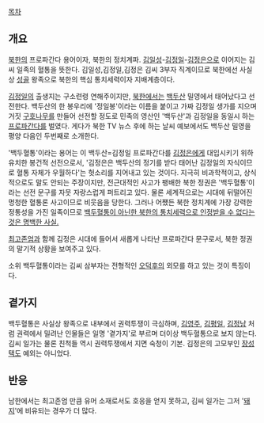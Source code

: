 [[목차]]
== 개요 ==
[[북한]]의 프로파간다 용어이자, 북한의 정치계파. [[김일성]]-[[김정일]]-[[김정은]]으로 이어지는 김씨 일족의 혈통을 뜻한다. 김일성,김정일,김정은 김씨 3부자 직계이므로 북한에선 사실상 [[성골]] 왕족으로 북한의 핵심 통치세력이자 지배계층이다.

[[김정일]]의 출생지는 구소련령 연해주이지만, [[북한]]에서는 [[백두산]] 밀영에서 태어났다고 선전한다. 백두산의 한 봉우리에 '정일봉'이라는 이름을 붙이고 가짜 김정일 생가를 지으며 거짓 [[구호나무]]를 만들어 선전할 정도로 민족의 영산인 '백두산'과 김정일을 동일시 하는 [[프로파간다]]를 벌였다. 게다가 북한 TV 뉴스 후에 하는 날씨 예보에서도 백두산 밀영을 평양 다음인 두번째로 소개한다.

'백두혈통'이라는 용어는 이 백두산=김정일 프로파간다를 [[김정은]]에게 대입시키기 위하 유치한 봉건적 선전으로서, '김정은은 백두산의 정기를 받다 태어난 김정일의 자식이므로 혈통 자체가 우월하다'는 헛소리를 지어내고 있는 것이다. 지극히 비과학적이고, 상식적으로도 말도 안되는 주장이지만, 전근대적인 사고가 팽배한 북한 정권은 '백두혈통'이라는 선전 문구를 자뭇 자랑스럽게 퍼트리고 있다. 물론 세계적으로는 시대에 뒤떨어진 멍청한 혈통론 사고이므로 비웃음을 당한다. 그러나 어쨌든 북한 정치계에 가장 강력한 정통성을 가진 일족이므로 [http://news.khan.co.kr/kh_news/khan_art_view.html?artid=201112202205385 백두혈통이 아닌한 북한의 통치세력으로 인정받을 수 없다는 것은 명백한 사실.]

[[최고존엄]]과 함께 김정은 시대에 들어서 새롭게 나타난 프로파간다 문구로서, 북한 정권의 말기적 상황을 보여주고 있다.

소위 백두혈통이라는 김씨 삼부자는 전형적인 [[오덕후]]의 외모를 하고 있는 것이 특징이다.

== 곁가지 ==
백두혈통은 사실상 왕족으로 내부에서 권력투쟁이 극심하며, [[김영주]], [[김평일]], [[김정남]] 처럼 권력에서 밀려난 인물들은 일명 '곁가지'로 부르며 더이상 백두혈통으로 보지 않는다. 김씨 일가는 물론 친척들 역시 권력투쟁에서 지면 숙청이 기본. 김정은의 고모부인 [[장성택]]도 예외는 아니었다.

== 반응 ==
남한에서는 최고존엄 만큼 유머 소재로서도 호응을 얻지 못하고, 김씨 일가는 그저 '[[돼지]]'에 비유되는 경우가 더 많다.
